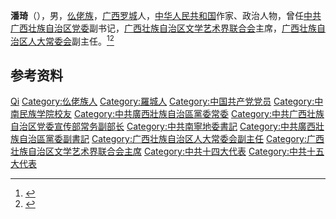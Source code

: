 {{Otheruses|other=名为潘琦的其他人物|潘琦}}

'''潘琦'''（{{bd|1944年|}}），男，[[仫佬族|仫佬族]]，[[广西|广西]][[罗城|罗城]]人，[[中华人民共和国|中华人民共和国]]作家、政治人物，曾任[[中共广西壮族自治区党委|中共广西壮族自治区党委]]副书记，[[广西壮族自治区文学艺术界联合会|广西壮族自治区文学艺术界联合会]]主席，[[广西壮族自治区人大常委会|广西壮族自治区人大常委会]]副主任。<ref>{{Cite web|title=潘琦|url=http://www.chinawriter.com.cn/zxhy/member/9473.shtml|accessdate=2020-08-17|work=中国作家网}}</ref><ref>{{Cite book|title=中华人民共和国职官志|author=何虎生, 李耀东, 向常福主编|publisher=中国社会出版社|year=2003|isbn=9787800883934|location=北京|pages=}}</ref>

== 参考资料 ==
{{reflist}}

{{中国人物小作品}}
{{Navboxes 
| title  = 潘琦在[[中国作家协会|中国作家协会]]的职务
| list1  =
{{中国作家协会第六届全国委员会}}
{{中国作家协会第七届全国委员会}}
}}
{{Navboxes 
| title  = 潘琦在[[中国文学艺术界联合会|中国文学艺术界联合会]]的职务
| list1  =
{{中国文学艺术界联合会第九届全国委员会}}
}}

{{Authority control}}
{{DEFAULTSORT:Pan潘}}
[[Category:潘姓|Qi]]
[[Category:仫佬族人|Category:仫佬族人]]
[[Category:羅城人|Category:羅城人]]
[[Category:中国共产党党员|Category:中国共产党党员]]
[[Category:中南民族学院校友|Category:中南民族学院校友]]
[[Category:中共廣西壯族自治區黨委常委|Category:中共廣西壯族自治區黨委常委]]
[[Category:中共广西壮族自治区党委宣传部常务副部长|Category:中共广西壮族自治区党委宣传部常务副部长]]
[[Category:中共南寧地委書記|Category:中共南寧地委書記]]
[[Category:中共廣西壯族自治區黨委副書記|Category:中共廣西壯族自治區黨委副書記]]
[[Category:广西壮族自治区人大常委会副主任|Category:广西壮族自治区人大常委会副主任]]
[[Category:广西壮族自治区文学艺术界联合会主席|Category:广西壮族自治区文学艺术界联合会主席]]
[[Category:中共十四大代表|Category:中共十四大代表]]
[[Category:中共十五大代表|Category:中共十五大代表]]